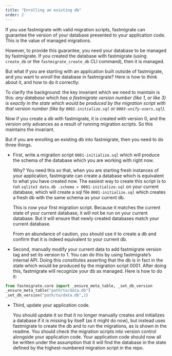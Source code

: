 ```yaml
---
title: "Enrolling an existing db"
order: 2
---
```


If you use fastmigrate with valid migration scripts, fastmigrate can guarantee the version of your database presented to your application code. This is the value of managed migrations.

However, to provide this guarantee, you need your database to be managed by fastmigrate. If you created the database with fastmigrate (using `create_db` or the `fastmigrate_create_db` CLI command), then it is managed.

But what if you are starting with an application built outside of fastmigrate, and you want to _enroll_ the database in fastmigrate? Here is how to think about it, and how to do it correctly:

To clarify the background: the key invariant which we need to maintain is this: *any database which has a fastmigrate version number (like 1, or like 3) is exactly in the state which would be produced by the migration script with that version number (like by `0001-initialize.sql` or `0003-unify-users.sql`).* 

Now if you create a db with fastmigrate, it is created with version 0, and the version only advances as a result of running migration scripts. So this maintains the invariant.

But if you are enrolling an existing db into fastmigrate, then you need to do three things.

- First, write a migration script `0001-initialize.sql` which will produce the schema of the database which you are working with right now.

    Why? You need this so that, when you are starting fresh instances of your application, fastmigrate can create a database which is equivalent to what you have created now. The easiest way to create this script is to run `sqlite3 data.db .schema > 0001-initialize.sql` on your current database, which will create a sql file `0001-initialize.sql` which creates a fresh db with the same schema as your current db.
   
    This is now your first migration script. Because it matches the current state of your current database, it will not be run on your current database. But it will ensure that newly created databases match your current database.
   
    From an abundance of caution, you should use it to create a db and confirm that it is indeed equivalent to your current db.
   
- Second, manually modify your current data to add fastmigrate version tag and set its version to 1. You can do this by using fastmigrate's internal API. Doing this constitutes asserting that the db is in fact in the state which would be produced by the migration script 0001. After doing this, fastmigrate will recognize your db as managed. Here is how to do it:

```python
from fastmigrate.core import _ensure_meta_table, _set_db_version
_ensure_meta_table("path/to/data.db")
_set_db_version("path/to/data.db",1)
```

- Third, update your application code.

    You should update it so that it no longer manually creates and initializes a database if it is missing by itself (as it might do now), but instead uses fastmigrate to create the db and to run the migrations, as is shown in the readme. You should check the migration scripts into version control alongside your application code. Your application code should now all be written under the assumption that it will find the database in the state defined by the highest-numbered migration script in the repo.
    

